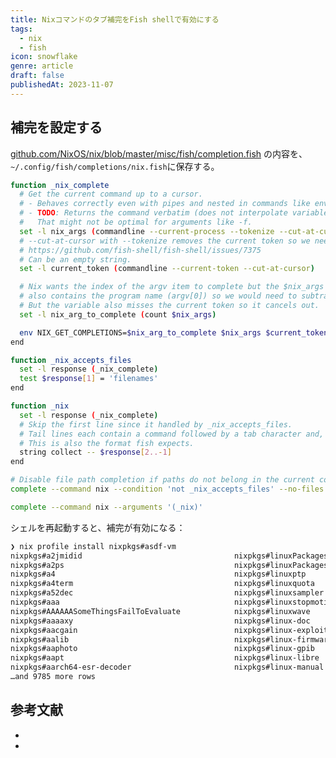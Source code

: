 ```yaml
---
title: Nixコマンドのタブ補完をFish shellで有効にする
tags:
  - nix
  - fish
icon: snowflake
genre: article
draft: false
publishedAt: 2023-11-07
---
```



## 補完を設定する

[github.com/NixOS/nix/blob/master/misc/fish/completion.fish](https://github.com/NixOS/nix/blob/master/misc/fish/completion.fish) の内容を、`~/.config/fish/completions/nix.fish`に保存する。

```sh title="~/.config/fish/completions/nix.fish"
function _nix_complete
  # Get the current command up to a cursor.
  # - Behaves correctly even with pipes and nested in commands like env.
  # - TODO: Returns the command verbatim (does not interpolate variables).
  #   That might not be optimal for arguments like -f.
  set -l nix_args (commandline --current-process --tokenize --cut-at-cursor)
  # --cut-at-cursor with --tokenize removes the current token so we need to add it separately.
  # https://github.com/fish-shell/fish-shell/issues/7375
  # Can be an empty string.
  set -l current_token (commandline --current-token --cut-at-cursor)

  # Nix wants the index of the argv item to complete but the $nix_args variable
  # also contains the program name (argv[0]) so we would need to subtract 1.
  # But the variable also misses the current token so it cancels out.
  set -l nix_arg_to_complete (count $nix_args)

  env NIX_GET_COMPLETIONS=$nix_arg_to_complete $nix_args $current_token
end

function _nix_accepts_files
  set -l response (_nix_complete)
  test $response[1] = 'filenames'
end

function _nix
  set -l response (_nix_complete)
  # Skip the first line since it handled by _nix_accepts_files.
  # Tail lines each contain a command followed by a tab character and, optionally, a description.
  # This is also the format fish expects.
  string collect -- $response[2..-1]
end

# Disable file path completion if paths do not belong in the current context.
complete --command nix --condition 'not _nix_accepts_files' --no-files

complete --command nix --arguments '(_nix)'
```

シェルを再起動すると、補完が有効になる：

```sh
❯ nix profile install nixpkgs#asdf-vm
nixpkgs#a2jmidid                                  nixpkgs#linuxPackages_xen_dom0_hardened
nixpkgs#a2ps                                      nixpkgs#linuxPackages_zen
nixpkgs#a4                                        nixpkgs#linuxptp
nixpkgs#a4term                                    nixpkgs#linuxquota
nixpkgs#a52dec                                    nixpkgs#linuxsampler
nixpkgs#aaa                                       nixpkgs#linuxstopmotion
nixpkgs#AAAAAASomeThingsFailToEvaluate            nixpkgs#linuxwave
nixpkgs#aaaaxy                                    nixpkgs#linux-doc
nixpkgs#aacgain                                   nixpkgs#linux-exploit-suggester
nixpkgs#aalib                                     nixpkgs#linux-firmware
nixpkgs#aaphoto                                   nixpkgs#linux-gpib
nixpkgs#aapt                                      nixpkgs#linux-libre
nixpkgs#aarch64-esr-decoder                       nixpkgs#linux-manual
…and 9785 more rows
```

## 参考文献

- <Link href="https://github.com/kidonng/nix-completions.fish" />
- <Link href="https://github.com/NixOS/nix/blob/master/misc/fish/completion.fish" />
